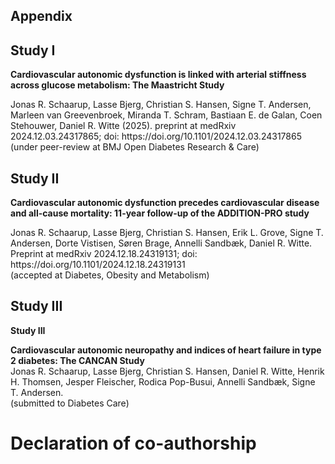 ## Appendix {#sec-more-results}

## Study I


**Cardiovascular autonomic dysfunction is linked with arterial stiffness across glucose metabolism: The Maastricht Study** 


Jonas R. Schaarup, Lasse Bjerg, Christian S. Hansen, Signe T. Andersen, Marleen van Greevenbroek, Miranda T. Schram, Bastiaan E. de Galan, Coen Stehouwer, Daniel R. Witte (2025). preprint at medRxiv 2024.12.03.24317865; doi: https://doi.org/10.1101/2024.12.03.24317865   
(under peer-review at BMJ Open Diabetes Research & Care)  

\clearpage
\null
\thispagestyle{empty}
\clearpage



\newgeometry{top=0.02cm, bottom=1.5cm, inner=0.5cm, outer=0.5cm}

\includepdf[pages=-,pagecommand={}]{appendix/Cardiovascular autonomic dysfunction and arterial stiffness_Maastricht_study_Diabetes_Care.pdf}

\includepdf[pages=-,pagecommand={}]{appendix/Supplemental_Material_MS.pdf}

\newpage
\restoregeometry

\newpage

\thispagestyle{empty}

\newpage

## Study II

 


**Cardiovascular autonomic dysfunction precedes cardiovascular disease and all-cause mortality: 11-year follow-up of the ADDITION-PRO study**   

Jonas R. Schaarup, Lasse Bjerg, Christian S. Hansen, Erik L. Grove, Signe T. Andersen, Dorte Vistisen, Søren Brage, Annelli Sandbæk, Daniel R. Witte.     
Preprint at medRxiv 2024.12.18.24319131; doi: https://doi.org/10.1101/2024.12.18.24319131     
(accepted at Diabetes, Obesity and Metabolism)    


\clearpage
\null
\thispagestyle{empty}
\clearpage

\newgeometry{top=0.02cm, bottom=1.5cm, inner=0.5cm, outer=0.5cm}

\includepdf[pages=-,pagecommand={}]{appendix/Autonomic dysfunction and cardiovascular disease_ADD_PRO_DOM_revised_final.pdf}



\includepdf[pages=-,pagecommand={}]{appendix/supplementary_material_ADDITION_PRO_revised.pdf}

\newpage
\restoregeometry

## Study III


**Study III**   

**Cardiovascular autonomic neuropathy and indices of heart failure in type 2 diabetes: The CANCAN Study**   
Jonas R. Schaarup, Lasse Bjerg, Christian S. Hansen, Daniel R. Witte, Henrik H. Thomsen, Jesper Fleischer, Rodica Pop-Busui, Annelli Sandbæk, Signe T. Andersen.   
(submitted to Diabetes Care)

\clearpage
\null
\thispagestyle{empty}
\clearpage

\newgeometry{top=0.02cm, bottom=1.5cm, inner=0.5cm, outer=0.5cm}

\includepdf[pages=-,pagecommand={}]{appendix/Cardiovascular autonomic neuropathy and subclinical heart failure_the CANCAN study_25062025_dissertation.pdf}


\clearpage
\null
\thispagestyle{empty}
\clearpage


\includepdf[pages=-,pagecommand={}]{appendix/CANCAN_Supplementary_material.pdf}

\newpage

\restoregeometry

\newpage

# Declaration of co-authorship {#sec-more-results}

\clearpage
\null
\thispagestyle{empty}
\clearpage

\newgeometry{top=0.02cm, bottom=1.5cm, inner=0.5cm, outer=0.5cm}

\includepdf[pages=-,pagecommand={}]{appendix/author_signatures/Declaration_of_co-authorship_PhD_dissertations_Maastricht_Study DW.pdf}

\includepdf[pages=-,pagecommand={}]{appendix/author_signatures/Declaration_of_co-authorship_PhD_ADDITION_PRO DW.pdf}

\includepdf[pages=-,pagecommand={}]{appendix/author_signatures/cancan_phd_signed.pdf}

\restoregeometry

